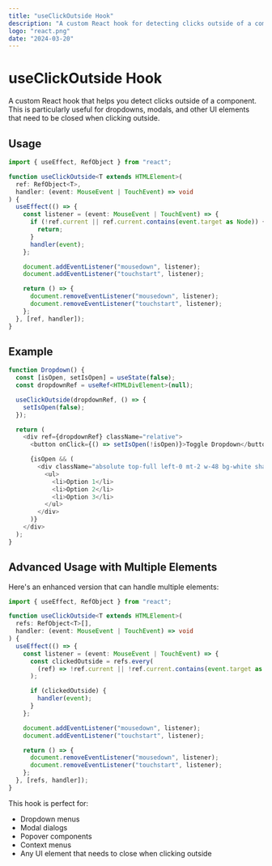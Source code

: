 ```yaml
---
title: "useClickOutside Hook"
description: "A custom React hook for detecting clicks outside of a component"
logo: "react.png"
date: "2024-03-20"
---
```


# useClickOutside Hook

A custom React hook that helps you detect clicks outside of a component. This is particularly useful for dropdowns, modals, and other UI elements that need to be closed when clicking outside.

## Usage

```typescript
import { useEffect, RefObject } from "react";

function useClickOutside<T extends HTMLElement>(
  ref: RefObject<T>,
  handler: (event: MouseEvent | TouchEvent) => void
) {
  useEffect(() => {
    const listener = (event: MouseEvent | TouchEvent) => {
      if (!ref.current || ref.current.contains(event.target as Node)) {
        return;
      }
      handler(event);
    };

    document.addEventListener("mousedown", listener);
    document.addEventListener("touchstart", listener);

    return () => {
      document.removeEventListener("mousedown", listener);
      document.removeEventListener("touchstart", listener);
    };
  }, [ref, handler]);
}
```

## Example

```typescript
function Dropdown() {
  const [isOpen, setIsOpen] = useState(false);
  const dropdownRef = useRef<HTMLDivElement>(null);

  useClickOutside(dropdownRef, () => {
    setIsOpen(false);
  });

  return (
    <div ref={dropdownRef} className="relative">
      <button onClick={() => setIsOpen(!isOpen)}>Toggle Dropdown</button>

      {isOpen && (
        <div className="absolute top-full left-0 mt-2 w-48 bg-white shadow-lg rounded-md">
          <ul>
            <li>Option 1</li>
            <li>Option 2</li>
            <li>Option 3</li>
          </ul>
        </div>
      )}
    </div>
  );
}
```

## Advanced Usage with Multiple Elements

Here's an enhanced version that can handle multiple elements:

```typescript
import { useEffect, RefObject } from "react";

function useClickOutside<T extends HTMLElement>(
  refs: RefObject<T>[],
  handler: (event: MouseEvent | TouchEvent) => void
) {
  useEffect(() => {
    const listener = (event: MouseEvent | TouchEvent) => {
      const clickedOutside = refs.every(
        (ref) => !ref.current || !ref.current.contains(event.target as Node)
      );

      if (clickedOutside) {
        handler(event);
      }
    };

    document.addEventListener("mousedown", listener);
    document.addEventListener("touchstart", listener);

    return () => {
      document.removeEventListener("mousedown", listener);
      document.removeEventListener("touchstart", listener);
    };
  }, [refs, handler]);
}
```

This hook is perfect for:

- Dropdown menus
- Modal dialogs
- Popover components
- Context menus
- Any UI element that needs to close when clicking outside
